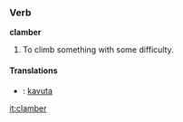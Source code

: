 ===Verb===
'''clamber'''
#To climb something with some difficulty.

====Translations====
*{{msg:fi}}: [[kavuta]]

[[it:clamber]]